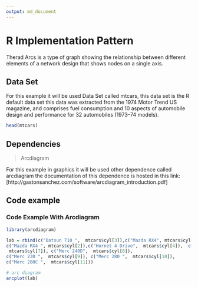 ```yaml
---
output: md_document
---
```


# R Implementation Pattern

Therad Arcs is a type of graph showing the relationship between different elements of a network design that shows nodes on a single axis.

## Data Set

For this example it will be used Data Set called mtcars, this data set is the R default data set this data was extracted from the 1974 Motor Trend US magazine, and comprises fuel consumption and 10 aspects of automobile design and performance for 32 automobiles (1973–74 models).

```r
head(mtcars)

```

## Dependencies 

> Arcdiagram

For this example in graphics it will be used other dependence called arcdiagram the documentation of this dependence is hosted in this link: 
[http://gastonsanchez.com/software/arcdiagram_introduction.pdf]

## Code example 

### Code Example With Arcdiagram

```r

library(arcdiagram)

lab = rbind(c("Datsun 710 ",  mtcars$cyl[3]),c("Mazda RX4", mtcars$cyl[1]),c("Hornet",  mtcars$cyl[5]),
c("Mazda RX4 ", mtcars$cyl[2]),c("Hornet 4 Drive",  mtcars$cyl[4]),  c("Valiant",  mtcars$cyl[6]), c("Duster 360",
 mtcars$cyl[7]), c("Merc 240D",  mtcars$cyl[8]), 
c("Merc 230 ",  mtcars$cyl[9]), c("Merc 280 ",  mtcars$cyl[10]),
c("Merc 280C ",  mtcars$cyl[11]))

# arc diagram
arcplot(lab)

```